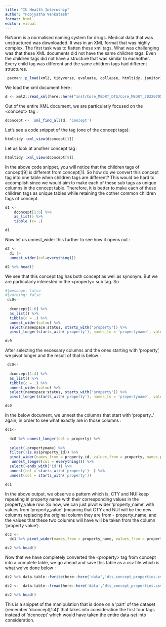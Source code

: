 ```yaml
---
title: "IU Health Internship"
author: "Poojyatha Venkatesh"
format: html
editor: visual
---
```


RxNorm is a normalised naming system for drugs. Medical data that was unstructured was downloaded. It was in an XML format that was highly complex. The first task was to flatten these xml tags. What was challenging was that these XML documents did not have the same children tags. Even the children tags did not have a structure that was similar to eachother. Every child tag was different and the same children tags had different structures.

```r
 pacman::p_load(xml2, tidyverse, evaluate, collapse, htmltidy, janitor)
```

We load the xml document here :

```r
d <- xml2::read_xml(here::here("inst/Core_MEDRT_DTS/Core_MEDRT_20220705_DTS.xml"))
```

Out of the entire XML document, we are particularly focused on the \<concept\> tag :

```r
dconcept <-  xml_find_all(d, 'concept')  
```

Let's see a code snippet of the tag (one of the concept tags):

```r

htmltidy::xml_view(dconcept[1])
```

Let us look at another concept tag :

```r
htmltidy::xml_view(dconcept[9])
```

In the above code snippet, you will notice that the children tags of concept\[9\] is different from concept\[1\]. So how do we convert this concept tag into one table when children tags are different? This would be hard to accomplish since we would aim to make each of these sub tags as unique columns in the concept table. Therefore, it is better to make each of these children tags as unique tables while retaining the cother common children tags of concept.

```r

d1 <- 
    dconcept[1:6] %>% 
    as_list() %>% 
    tibble (c= .)

d1 
```

Now let us unnest_wider this further to see how it opens out :

```r

d2 <- 
  d1 |> 
  unnest_wider(col=everything())

d2 %>% head()
```

We see that this concept tag has both concept as well as synonym. But we are particularly interested in the \<property\> sub tag. So

```r
#|message: false
#|warning: false
 dc0<-
  
  dconcept[1:6] %>%
  as_list() %>%
  tibble(c = .) %>% 
  unnest_wider(col=c) %>% 
  select(namespace:status, starts_with('property')) %>% 
  pivot_longer(starts_with('property'), names_to = 'propertyname', values_to = 'property') 

dc0


```

After selecting the necessary columns and the ones starting with 'property', we pivot longer and the result of that is below :

```r
 dc0<-
  
  dconcept[1:4] %>% 
  as_list() %>%
  tibble(c = .) %>% 
  unnest_wider(col=c) %>% 
  select(namespace:status, starts_with('property')) %>% 
  pivot_longer(starts_with('property'), names_to = 'propertyname', values_to = 'property') 

dc0
```

In the below document, we unnest the columns that start with 'property..' again, in order to see what exactly are in those columns :

```r
dc1<-
  
  dc0 %>% unnest_longer(col = property) %>% 
  
  select(-propertyname) %>% 
  filter(!is.na(property_id)) %>% 
  pivot_wider(names_from = property_id, values_from = property, names_prefix = 'property_')  %>% 
   unnest_longer(col = everything()) %>% 
  select(-ends_with('id')) %>% 
  unnest(col = starts_with('property')  ) %>% 
  unnest(col = starts_with('property'))

dc1
```

In the above output, we observe a pattern which is, CTY and NUI keep repeating in property name with their corresponding values in the property_value row. So now, we can just pivot wider 'property_name' with values from 'property_value' (meaning that CTY and NUI will be the new columns replacing the original column they are from - property_name, and the values that these two columns will have will be taken from the column 'property value').

```r

dc2 <-  
  dc1 %>% pivot_wider(names_from = property_name, values_from = property_value)

dc2 %>% head()
```

Now that we have completely converted the \<property\> tag from concept into a complete table, we go ahead and save this table as a csv file which is what we've done below :

```r
dc2 %>% data.table::fwrite(here::here('data','dts_concept_properties.csv'))
```

```r
dc2 <-  data.table::fread(here::here('data','dts_concept_properties.csv'))
```

```r
dc2 %>% head()
```

This is a snippet of the manipulation that is done on a 'part' of the dataset (remember 'dconcept\[1:4\]' that takes into consideration the first four tags instead of 'dconcept' which would have taken the entire data-set into consideration.

```r

```
